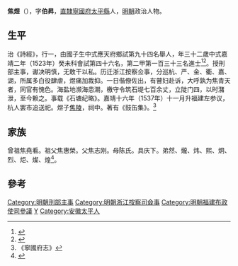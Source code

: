 {{明清人物信息框
| 姓名 = 焦煜
| 原名 =
| 圖片名稱 = 
| 圖片大小 = 220px
| 圖片說明 = 
| 最高職務 = 福建布政使司左參議
| 最高散阶 =
| 國家 = 大明
| 爵位 =
| 籍貫 = [[宁国府|宁国府]][[太平县|太平县]]
| 族裔 = 漢族
| 旗籍 = 
| 字號 = 字伯升
| 室名 = 
| 諡號 = 
| 出生日期 = 十二月二十四日
| 出生地點 = 
| 逝世日期 = 卒年不详
| 逝世地點 = 
| 墓葬 =
| 配偶 =娶劉氏
| 親屬 = 
| 出身 = 
*嘉靖二年癸未科進士及第
| 經歷 = 
| 著作 =
}}
'''焦煜'''（{{bd|1492年||?||}}），字'''伯昇'''，[[直隸|直隸]][[寧國府|寧國府]][[太平縣|太平縣]]人，[[明朝|明朝]]政治人物。

==生平== 
治《詩經》，行一，由國子生中式應天府鄉試第九十四名舉人，年三十二歲中式嘉靖二年（1523年）癸未科會試第四十六名，第二甲第一百三十三名進士<ref>{{Cite book|title=《皇明贡举考》卷五|last=（明）[[张朝瑞|张朝瑞]]|first=|publisher=《续修四库全书》史部第828册|year=|isbn=|location=|pages=}}</ref><ref>{{Cite book|title=贡举志五种 上|last=鲁小俊，江俊伟著|first=|publisher=武汉：武汉大学出版社|year=2009|isbn=978-7-307-07043-1|location=|pages=}}</ref>。授刑部主事，谳决明慎，无敢干以私。历迁浙江按察佥事，分巡杭、严、金、衢、嘉、湖，所属多白役肆虐，煜痛加裁抑。一日偕僚佐出，有瞽妇赴诉，大呼孰为焦青天者，同官有愧色。海盐地濒海患潮，檄守令筑石堤七百余丈，立陡门四，以时潴泄，至今赖之。事载《石塘纪略》。嘉靖十六年（1537年）十一月升福建左参议，杭人罢市追送祀。煜子[[焦陵|焦陵]]，祠中。著有《鼓缶集》。<ref>《寧國府志》</ref>

==家族== 
曾祖焦堯看。祖父焦惠榮。父焦志刚。母陈氏。具庆下。弟然、爖、炜、熙、炯、烈、炬、燦、煌<ref>{{Cite book|title=天一阁藏明代科举录选刊 登科录 点校本|last=龚延明主编|first=|publisher=宁波出版社|year=2016|isbn=978-7-5526-2320-8|location=宁波|pages=|quote=《天一閣藏明代科舉錄選刊.登科錄》之《嘉靖二年癸未科進士登科録》}}</ref>。

==參考==
{{Reflist}}
{{明朝人物小作品}}
{{嘉靖二年癸未科殿試金榜}}
{{DEFAULTSORT:Jiao焦}}
[[Category:明朝刑部主事|Category:明朝刑部主事]]
[[Category:明朝浙江按察司僉事|Category:明朝浙江按察司僉事]]
[[Category:明朝福建布政使司參議|Category:明朝福建布政使司參議]]
[[Category:焦姓|Y]]
[[Category:安徽太平人|Category:安徽太平人]]